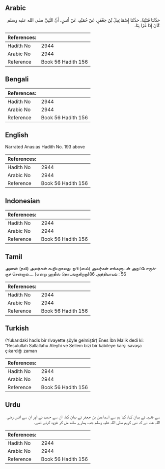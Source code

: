 ## Arabic


<div dir="rtl" lang="ar" style={{fontSize:'larger',backgroundColor:'#f8f9fa',padding:20}}>
حَدَّثَنَا قُتَيْبَةُ، حَدَّثَنَا إِسْمَاعِيلُ بْنُ جَعْفَرٍ، عَنْ حُمَيْدٍ، عَنْ أَنَسٍ، أَنَّ النَّبِيَّ صلى الله عليه وسلم كَانَ إِذَا غَزَا بِنَا‏.‏
</div>
<div style={{backgroundColor:'#f8f9fa',padding:20, marginBottom: 10}}><table> <thead> <tr> <th>References:</th> <th></th> </tr> </thead> <tbody><tr><td>Hadith No</td><td>2944</td></tr><tr><td>Arabic No</td><td>2944</td></tr><tr><td>Reference</td><td>Book 56 Hadith 156</td></tr></tbody></table></div>

## Bengali


<div dir="ltr" lang="bn" style={{fontSize:'larger',backgroundColor:'#f8f9fa',padding:20}}>

</div>
<div style={{backgroundColor:'#f8f9fa',padding:20, marginBottom: 10}}><table> <thead> <tr> <th>References:</th> <th></th> </tr> </thead> <tbody><tr><td>Hadith No</td><td>2944</td></tr><tr><td>Arabic No</td><td>2944</td></tr><tr><td>Reference</td><td>Book 56 Hadith 156</td></tr></tbody></table></div>

## English


<div dir="ltr" lang="en" style={{fontSize:'larger',backgroundColor:'#f8f9fa',padding:20}}>
Narrated Anas:as Hadith No. 193 above
</div>
<div style={{backgroundColor:'#f8f9fa',padding:20, marginBottom: 10}}><table> <thead> <tr> <th>References:</th> <th></th> </tr> </thead> <tbody><tr><td>Hadith No</td><td>2944</td></tr><tr><td>Arabic No</td><td>2944</td></tr><tr><td>Reference</td><td>Book 56 Hadith 156</td></tr></tbody></table></div>

## Indonesian


<div dir="ltr" lang="id" style={{fontSize:'larger',backgroundColor:'#f8f9fa',padding:20}}>

</div>
<div style={{backgroundColor:'#f8f9fa',padding:20, marginBottom: 10}}><table> <thead> <tr> <th>References:</th> <th></th> </tr> </thead> <tbody><tr><td>Hadith No</td><td>2944</td></tr><tr><td>Arabic No</td><td>2944</td></tr><tr><td>Reference</td><td>Book 56 Hadith 156</td></tr></tbody></table></div>

## Tamil


<div dir="ltr" lang="ta" style={{fontSize:'larger',backgroundColor:'#f8f9fa',padding:20}}>
அனஸ் (ரலி) அவர்கள் கூறியதாவது: நபி (ஸல்) அவர்கள் எங்களுடன் அறப்போருக்குச் சென்றால்.... (என்று ஹதீஸ் தொடங்குகிறது)86 அத்தியாயம் : 56
</div>
<div style={{backgroundColor:'#f8f9fa',padding:20, marginBottom: 10}}><table> <thead> <tr> <th>References:</th> <th></th> </tr> </thead> <tbody><tr><td>Hadith No</td><td>2944</td></tr><tr><td>Arabic No</td><td>2944</td></tr><tr><td>Reference</td><td>Book 56 Hadith 156</td></tr></tbody></table></div>

## Turkish


<div dir="ltr" lang="tr" style={{fontSize:'larger',backgroundColor:'#f8f9fa',padding:20}}>
(Yukarıdaki hadis bir rivayette şöyle gelmiştir) Enes İbn Malik dedi ki: "Resulullah Sallallahu Aleyhi ve Sellem bizi bir kabileye karşı savaşa çıkardığı zaman
</div>
<div style={{backgroundColor:'#f8f9fa',padding:20, marginBottom: 10}}><table> <thead> <tr> <th>References:</th> <th></th> </tr> </thead> <tbody><tr><td>Hadith No</td><td>2944</td></tr><tr><td>Arabic No</td><td>2944</td></tr><tr><td>Reference</td><td>Book 56 Hadith 156</td></tr></tbody></table></div>

## Urdu


<div dir="rtl" lang="ur" style={{fontSize:'larger',backgroundColor:'#f8f9fa',padding:20}}>
سے قتیبہ نے بیان کیا، کہا ہم سے اسماعیل بن جعفر نے بیان کیا، ان سے حمید نے اور ان سے انس رضی اللہ عنہ نے کہ نبی کریم صلی اللہ علیہ وسلم جب ہمارے ساتھ مل کر غزوہ کرتے تھے۔
</div>
<div style={{backgroundColor:'#f8f9fa',padding:20, marginBottom: 10}}><table> <thead> <tr> <th>References:</th> <th></th> </tr> </thead> <tbody><tr><td>Hadith No</td><td>2944</td></tr><tr><td>Arabic No</td><td>2944</td></tr><tr><td>Reference</td><td>Book 56 Hadith 156</td></tr></tbody></table></div>